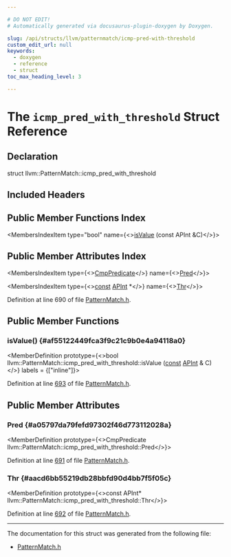 ```yaml
---

# DO NOT EDIT!
# Automatically generated via docusaurus-plugin-doxygen by Doxygen.

slug: /api/structs/llvm/patternmatch/icmp-pred-with-threshold
custom_edit_url: null
keywords:
  - doxygen
  - reference
  - struct
toc_max_heading_level: 3

---
```





# The `icmp_pred_with_threshold` Struct Reference

<DoxygenPage pluginConfig={pluginConfig}>



## Declaration

<CodeBlock>struct llvm::PatternMatch::icmp_pred_with_threshold</CodeBlock>

## Included Headers

<IncludesList>
<IncludesListItem
  filePath="llvm/IR/PatternMatch.h"
  permalink="/docs/api/files/include/include/llvm/include/llvm/ir/patternmatch-h"
  isLocal="true" />
</IncludesList>

## Public Member Functions Index

<MembersIndex>

<MembersIndexItem
  type="bool"
  name={<><a href="#af55122449fca3f9c21c9b0e4a94118a0">isValue</a> (const APInt &amp;C)</>}>
</MembersIndexItem>

</MembersIndex>

## Public Member Attributes Index

<MembersIndex>

<MembersIndexItem
  type={<><a href="/docs/api/classes/llvm/cmppredicate">CmpPredicate</a></>}
  name={<><a href="#a05797da79fefd97302f46d773112028a">Pred</a></>}>
</MembersIndexItem>

<MembersIndexItem
  type={<><a href="/docs/api/files/lib/lib/target/lib/target/aarch64/aarch64promoteconstant-cpp/#a90f8350fecae261c25be85d38b451bff">const</a> <a href="/docs/api/classes/llvm/apint">APInt</a> &#42;</>}
  name={<><a href="#aacd6bb55219db28bbfd90d4bb7f5f05c">Thr</a></>}>
</MembersIndexItem>

</MembersIndex>


Definition at line 690 of file <a href="/docs/api/files/include/include/llvm/include/llvm/ir/patternmatch-h">PatternMatch.h</a>.

<SectionDefinition>

## Public Member Functions

### isValue() {#af55122449fca3f9c21c9b0e4a94118a0}

<MemberDefinition
  prototype={<>bool llvm::PatternMatch::icmp&#95;pred&#95;with&#95;threshold::isValue (<a href="/docs/api/files/lib/lib/target/lib/target/aarch64/aarch64promoteconstant-cpp/#a90f8350fecae261c25be85d38b451bff">const</a> <a href="/docs/api/classes/llvm/apint">APInt</a> &amp; C)</>}
  labels = {["inline"]}>

Definition at line <a href="/docs/api/files/include/include/llvm/include/llvm/ir/patternmatch-h/#l00693">693</a> of file <a href="/docs/api/files/include/include/llvm/include/llvm/ir/patternmatch-h">PatternMatch.h</a>.
</MemberDefinition>

</SectionDefinition>

<SectionDefinition>

## Public Member Attributes

### Pred {#a05797da79fefd97302f46d773112028a}

<MemberDefinition
  prototype={<>CmpPredicate llvm::PatternMatch::icmp&#95;pred&#95;with&#95;threshold::Pred</>}>

Definition at line <a href="/docs/api/files/include/include/llvm/include/llvm/ir/patternmatch-h/#l00691">691</a> of file <a href="/docs/api/files/include/include/llvm/include/llvm/ir/patternmatch-h">PatternMatch.h</a>.
</MemberDefinition>

### Thr {#aacd6bb55219db28bbfd90d4bb7f5f05c}

<MemberDefinition
  prototype={<>const APInt&#42; llvm::PatternMatch::icmp&#95;pred&#95;with&#95;threshold::Thr</>}>

Definition at line <a href="/docs/api/files/include/include/llvm/include/llvm/ir/patternmatch-h/#l00692">692</a> of file <a href="/docs/api/files/include/include/llvm/include/llvm/ir/patternmatch-h">PatternMatch.h</a>.
</MemberDefinition>

</SectionDefinition>

<hr/>

The documentation for this struct was generated from the following file:

<ul>
<li><a href="/docs/api/files/include/include/llvm/include/llvm/ir/patternmatch-h">PatternMatch.h</a></li>
</ul>

</DoxygenPage>
